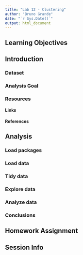 ```yaml
---
title: "Lab 12 - Clustering"
author: "Bruno Grande"
date: "`r Sys.Date()`"
output: html_document
---
```


## Learning Objectives



## Introduction

### Dataset



### Analysis Goal



### Resources

#### Links



#### References



## Analysis

### Load packages



### Load data



### Tidy data



### Explore data



### Analyze data



### Conclusions



## Homework Assignment



## Session Info

